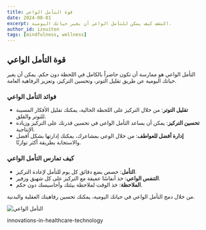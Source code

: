 ```yaml
---
title: قوة التأمل الواعي
date: 2024-08-01
excerpt: اكتشف كيف يمكن للتأمل الواعي أن يغير حياتك اليومية.
author_id: izouiten
tags: [mindfulness, wellness]
---
```


## قوة التأمل الواعي

التأمل الواعي هو ممارسة أن تكون حاضراً بالكامل في اللحظة دون حكم. يمكن أن يغير حياتك اليومية عن طريق تقليل التوتر، وتحسين التركيز، وتعزيز الرفاهية العامة.

### فوائد التأمل الواعي

- **تقليل التوتر**: من خلال التركيز على اللحظة الحالية، يمكنك تقليل الأفكار المسببة للتوتر والقلق.
- **تحسين التركيز**: يمكن أن يساعد التأمل الواعي في تحسين قدرتك على التركيز وزيادة الإنتاجية.
- **إدارة أفضل للعواطف**: من خلال الوعي بمشاعرك، يمكنك إدارتها بشكل أفضل والاستجابة بطريقة أكثر توازنًا.

### كيف تمارس التأمل الواعي

- **التأمل**: خصص بضع دقائق كل يوم للتأمل لإعادة التركيز.
- **التنفس الواعي**: خذ أنفاسًا عميقة مع التركيز على كل شهيق وزفير.
- **الملاحظة**: خذ الوقت لملاحظة بيئتك وأحاسيسك دون حكم.

من خلال دمج التأمل الواعي في حياتك اليومية، يمكنك تحسين رفاهيتك العقلية والبدنية.

![التأمل الواعي](https://source.unsplash.com/1600x900/?mindfulness)

innovations-in-healthcare-technology